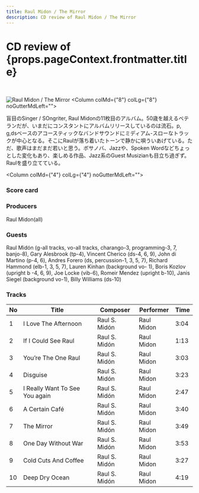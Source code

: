 ```yaml
---
title: Raul Midon / The Mirror
description: CD review of Raul Midon / The Mirror
---
```


<PageDescription>
</PageDescription>

<h1>CD review of <br/>{props.pageContext.frontmatter.title}</h1>
<br/>
<Row  className="image-card-group">
	<Column colMd={"4"} colLg={"4"} noGutterMdLeft="">
       <ImageCard>

![Raul Midon / The Mirror](../../images/cd/raulmidon1L.jpg) 
</ImageCard>
	</Column>
	<Column colMd={"8"} colLg={"8"} noGutterMdLeft="">
	<p>
	盲目のSinger / SOngriter, Raul Midonの11枚目のアルバム。50歳を越えるベテランだが、いまだにコンスタントにアルバムリリースしているのは流石。p, g,dsベースのアコースティックなバンドサウンドにミディアム-スローなトラックが中心となる。そこにRaulが落ち着いたトーンで静かに唄ういあげている。ただ、歌声はまだまだ若いと思う。ボサノバ、Jazzや、Spoken Wordなどちょっとした変化もあり、楽しめる作品、Jazz系のGuest Musizianも目立ち過ぎず。Raulを盛り立てている。
	</p>
	</Column>
</Row>
<Row >
	<Column colMd={"4"} colLg={"4"} noGutterMdLeft="">
<div>
    <h3>Score card</h3>
	<SliderJS1 value="4" />
    <SliderJS2 value="2" />
	<SliderJS3 value="1" />
    <SliderJS4 value="8" />
</div>
</Column>
<Column colMd={"8"} colLg={"8"} noGutterMdLeft="">
<div>
<h3>Producers</h3>
<p>Raul Midon(all)</p>
<h3>Guests</h3>
<p>Raul Midón (g-all tracks, vo-all tracks, charango-3, programming-3, 7, banjo-8), Gary Alesbrook (tp-4), Vincent Cherico (ds-4, 6, 9), John di Martino (p-4, 6), Andres Forero (ds, percussion-1, 3, 5, 7), Richard Hammond (elb-1, 3, 5, 7), Lauren Kinhan (background vo- 1), Boris Kozlov (upright b -4, 6, 9), Joe Locke (vib-6), Romeir Mendez (upright b-10), Janis Siegel (background vo-1), Billy Williams (ds-10)
</p>
</div>
</Column>
</Row>

<h3>Tracks</h3>

|No | Title                         | Composer      | Performer  | Time |
| - | ----------------------------- | ------------- | ---------- | ---- |
|1	|I Love The Afternoon           | Raul S. Midón | Raul Midon | 3:04 |
|2	|If I Could See	Raul            | Raul S. Midón | Raul Midon | 1:13 |
|3	|You’re The One	Raul            | Raul S. Midón | Raul Midon | 3:03 |
|4	|Disguise	                    | Raul S. Midón | Raul Midon | 3:23 |
|5	|I Really Want To See You again	| Raul S. Midón | Raul Midon | 2:47 |
|6	|A Certain Café	                | Raul S. Midón | Raul Midon | 3:40 |
|7	|The Mirror	                    | Raul S. Midón | Raul Midon | 3:49 |
|8	|One Day Without War            | Raul S. Midón | Raul Midon | 3:53 |
|9	|Cold Cuts And Coffee           | Raul S. Midón | Raul Midon | 3:27 |
|10	|Deep Dry Ocean	                | Raul S. Midón | Raul Midon | 4:19 |
